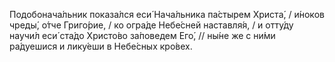 Подобонача́льник показа́лся еси́ Нача́льника па́стырем Христа́, / и́ноков чреды́, о́тче Григо́рие, / ко огра́де Небе́сней наставля́я, / и отту́ду научи́л еси́ ста́до Христо́во за́поведем Его́, // ны́не же с ни́ми ра́дуешися и лику́еши в Небе́сных кро́вех.
